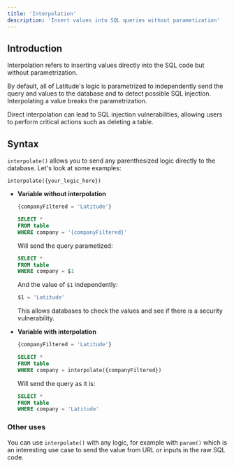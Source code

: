 ```yaml
---
title: 'Interpolation'
description: 'Insert values into SQL queries without parametization'
---
```


## Introduction

Interpolation refers to inserting values directly into the SQL code but without parametrization.

By default, all of Latitude's logic is parametrized to independently send the query and values to the database and to detect possible SQL injection. Interpolating a value breaks the parametrization.

<Warning>Direct interpolation can lead to SQL injection vulnerabilities, allowing users to perform critical actions such as deleting a table.</Warning>

## Syntax

`interpolate()` allows you to send any parenthesized logic directly to the database. Let's look at some examples:

```
interpolate({your_logic_here})
```

- **Variable without interpolation**

    ``` sql variable.sql
    {companyFiltered = 'Latitude'}

    SELECT *
    FROM table
    WHERE company = '{companyFiltered}'
    ```
    Will send the query parametized:
    ``` sql
    SELECT *
    FROM table
    WHERE company = $1
    ```
    And the value of `$1` independently:
    ``` js
    $1 = 'Latitude'
    ```
    This allows databases to check the values and see if there is a security vulnerability.

- **Variable with interpolation**

    ``` sql variable.sql
    {companyFiltered = 'Latitude'}

    SELECT *
    FROM table
    WHERE company = interpolate({companyFiltered})
    ```
    Will send the query as it is:
    ``` sql
    SELECT *
    FROM table
    WHERE company = 'Latitude'
    ```

### Other uses

You can use `interpolate()` with any logic, for example with `param()` which is an interesting use case to send the value from URL or inputs in the raw SQL code.